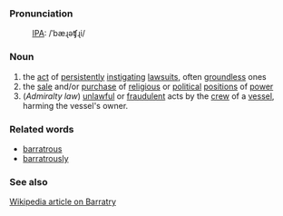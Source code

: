 ===Pronunciation===
:[[IPA]]: /ˈbæɻəʧɻi/

===Noun===
# the [[act]] of [[persistently]] [[instigate|instigating]] [[lawsuit]]s, often [[groundless]] ones <br>
# the [[sale]] and/or [[purchase]] of [[religious]] or [[political]] [[position]]s of [[power]]
# (''Admiralty law'') [[unlawful]] or [[fraudulent]] acts by the [[crew]] of a [[vessel]], harming the vessel's owner.

===Related words===
* [[barratrous]]
* [[barratrously]]

===See also===
[http://en.wikipedia.org/wiki/Barratry Wikipedia article on Barratry]